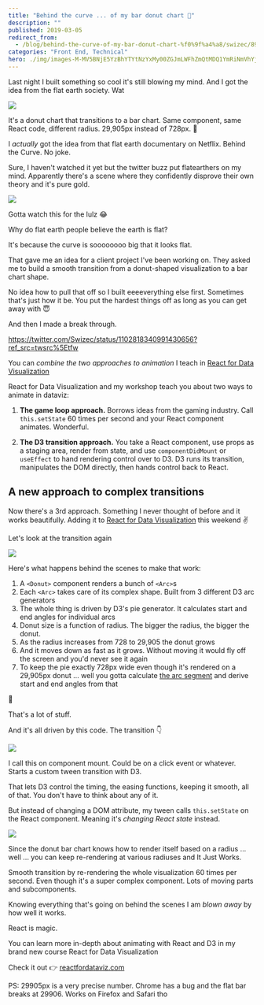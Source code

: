 ```yaml
---
title: "Behind the curve ... of my bar donut chart 🤨"
description: ""
published: 2019-03-05
redirect_from:
  - /blog/behind-the-curve-of-my-bar-donut-chart-%f0%9f%a4%a8/swizec/8968
categories: "Front End, Technical"
hero: ./img/images-M-MV5BNjE5YzBhYTYtNzYxMy00ZGJmLWFhZmQtMDQ1YmRiNmVhYjdmXkEyXkFqcGdeQXVyOTM5Nzc0Mw@@._V1_UY1200_CR82,0,630,1200_AL_.jpg
---
```


Last night I built something so cool it's still blowing my mind. And I got the idea from the flat earth society. Wat

![](./img/hzKOMXi.gif)

It's a donut chart that transitions to a bar chart. Same component, same React code, different radius. 29,905px instead of 728px. 🤯

I _actually_ got the idea from that flat earth documentary on Netflix. Behind the Curve. No joke.

Sure, I haven't watched it yet but the twitter buzz put flatearthers on my mind. Apparently there's a scene where they confidently disprove their own theory and it's pure gold.

![](./img/images-M-MV5BNjE5YzBhYTYtNzYxMy00ZGJmLWFhZmQtMDQ1YmRiNmVhYjdmXkEyXkFqcGdeQXVyOTM5Nzc0Mw@@._V1_UY1200_CR82,0,630,1200_AL_.jpg)

Gotta watch this for the lulz 😂

Why do flat earth people believe the earth is flat?

It's because the curve is soooooooo big that it looks flat.

That gave me an idea for a client project I've been working on. They asked me to build a smooth transition from a donut-shaped visualization to a bar chart shape.

No idea how to pull that off so I built eeeeverything else first. Sometimes that's just how it be. You put the hardest things off as long as you can get away with 😇

And then I made a break through.

https://twitter.com/Swizec/status/1102818340991430656?ref_src=twsrc%5Etfw

You can _combine the two approaches to animation_ I teach in [React for Data Visualization](https://reactfordataviz.com)

React for Data Visualization and my workshop teach you about two ways to animate in dataviz:

1.  **The game loop approach.** Borrows ideas from the gaming industry. Call `this.setState` 60 times per second and your React component animates. Wonderful.

2) **The D3 transition approach.** You take a React component, use props as a staging area, render from state, and use `componentDidMount` or `useEffect` to hand rendering control over to D3. D3 runs its transition, manipulates the DOM directly, then hands control back to React.

## A new approach to complex transitions

Now there's a 3rd approach. Something I never thought of before and it works beautifully. Adding it to [React for Data Visualization](https://reactfordataviz.com/) this weekend ✌️

Let's look at the transition again

![](./img/hzKOMXi.gif)

Here's what happens behind the scenes to make that work:

1.  A `<Donut>` component renders a bunch of `<Arc>`s
2.  Each `<Arc>` takes care of its complex shape. Built from 3 different D3 arc generators
3.  The whole thing is driven by D3's pie generator. It calculates start and end angles for individual arcs
4.  Donut size is a function of radius. The bigger the radius, the bigger the donut.
5.  As the radius increases from 728 to 29,905 the donut grows
6.  And it moves down as fast as it grows. Without moving it would fly off the screen and you'd never see it again
7.  To keep the pie exactly 728px wide even though it's rendered on a 29,905px donut ... well you gotta calculate [the arc segment](https://planetcalc.com/1421/) and derive start and end angles from that

🤯

That's a lot of stuff.

And it's all driven by this code. The transition 👇

![](./img/media-D03-2wtU8AASbl-.jpg)

I call this on component mount. Could be on a click event or whatever. Starts a custom tween transition with D3.

That lets D3 control the timing, the easing functions, keeping it smooth, all of that. You don't have to think about any of it.

But instead of changing a DOM attribute, my tween calls `this.setState` on the React component. Meaning it's _changing React state_ instead.

![](./img/media-26ufdipQqU2lhNA4g-giphy.gif)

Since the donut bar chart knows how to render itself based on a radius ... well ... you can keep re-rendering at various radiuses and It Just Works.

Smooth transition by re-rendering the whole visualization 60 times per second. Even though it's a super complex component. Lots of moving parts and subcomponents.

Knowing everything that's going on behind the scenes I am _blown away_ by how well it works.

React is magic.

You can learn more in-depth about animating with React and D3 in my brand new course React for Data Visualization

Check it out 👉 [reactfordataviz.com](https://reactfordataviz.com/)

PS: 29905px is a very precise number. Chrome has a bug and the flat bar breaks at 29906. Works on Firefox and Safari tho
